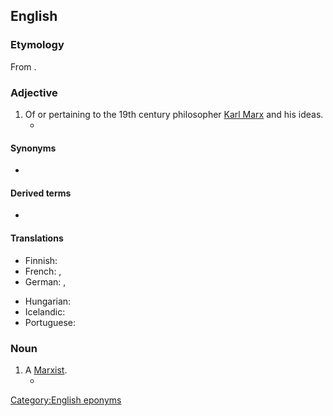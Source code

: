 ==English==
{{wikipedia|Karl Marx}}

===Etymology===
From {{suffix|Marx|ian|lang=en}}.

===Adjective===
{{en-adj}}

# Of or pertaining to the 19th century philosopher [[w:Karl Marx|Karl Marx]] and his ideas. {{defdate|from 19th c.}}
#* {{quote-text|year=2005|author=Bruce Philp|title=Reduction, Rationality and Game Theory in Marxian Economics|page=3|passage=But to use game theory in a '''Marxian''' setting requires more that simply adopting the tools and methods of non-cooperative game theory, root and branch.}}

====Synonyms====
* {{l|en|Marxist}}

====Derived terms====
* {{l|en|Marxian unemployment}}

====Translations====
{{trans-top|of or pertaining to Karl Marx and his ideas}}
* Finnish: {{t+|fi|marxilainen}}
* French: {{t+|fr|marxien|m}}, {{t+|fr|marxiste|m|f}}
* German: {{t|de|marxsch}}, {{t|de|Marx'sch}}
{{trans-mid}}
* Hungarian: {{t|hu|marxi}}
* Icelandic: {{t|is|marxískur|m}}
* Portuguese: {{t|pt|marxiano|m}}
{{trans-bottom}}

===Noun===
{{en-noun}}

# A [[Marxist]]. {{defdate|from 19th c.}}
#* {{quote-text|year=1934|author={{w|F Scott Fitzgerald}}|title=Tender is the Night|passage=Hannan turned from the piano and said, winking at the others: ‘Mac thinks a '''Marxian''' is somebody who went to St Mark's school.’}}

[[Category:English eponyms]]